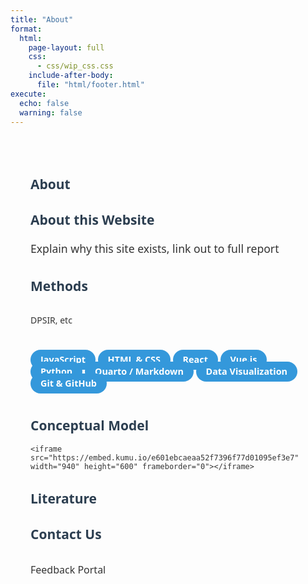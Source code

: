 ```yaml
---
title: "About"
format: 
  html: 
    page-layout: full
    css:
      - css/wip_css.css
    include-after-body:
      file: "html/footer.html"
execute: 
  echo: false
  warning: false
---
```


```{=html}
<style>
  .about-container {
    max-width: 700px;
    margin: 1rem auto;
    padding: 2rem;
    font-family: 'Segoe UI', Tahoma, Geneva, Verdana, sans-serif;
    color: #333;
  }
  h1, h2 {
    color: #2c3e50;
  }
  .intro {
    font-size: 1.1rem;
    line-height: 1.6;
    margin-bottom: 2rem;
  }
  .skills {
    display: flex;
    flex-wrap: wrap;
    gap: 1rem;
  }
  .skill {
    background: #3498db;
    color: white;
    padding: 0.4rem 1rem;
    border-radius: 20px;
    font-weight: 600;
    font-size: 0.9rem;
  }
  .contact {
    margin-top: 2rem;
    font-size: 1rem;
  }
  .contact a {
    color: #2980b9;
    text-decoration: none;
    margin-right: 1rem;
  }
  .contact a:hover {
    text-decoration: underline;
  }
</style>
```
::: about-container
# About

## About this Website

::: intro
Explain why this site exists, link out to full report
:::

## Methods

::: skills
DPSIR, etc

[JavaScript]{.skill} [HTML & CSS]{.skill} [React]{.skill} [Vue.js]{.skill} [Python]{.skill} [Quarto / Markdown]{.skill} [Data Visualization]{.skill} [Git & GitHub]{.skill}
:::

## Conceptual Model

    <iframe src="https://embed.kumu.io/e601ebcaeaa52f7396f77d01095ef3e7" width="940" height="600" frameborder="0"></iframe>

## Literature

## Contact Us

::: contact
Feedback Portal
:::
:::

</content> </create_file>
